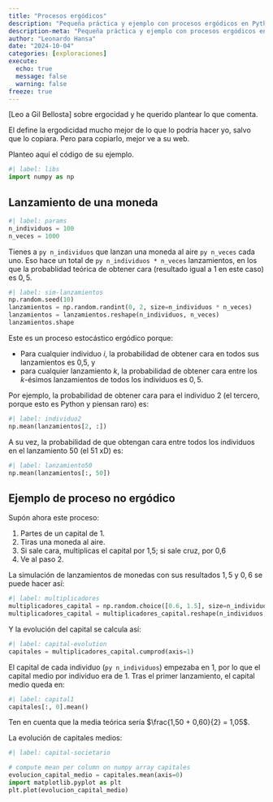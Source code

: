 ```yaml
---
title: "Procesos ergódicos"
description: "Pequeña práctica y ejemplo con procesos ergódicos en Python"
description-meta: "Pequeña práctica y ejemplo con procesos ergódicos en Python"
author: "Leonardo Hansa"
date: "2024-10-04"
categories: [exploraciones]
execute: 
  echo: true
  message: false
  warning: false
freeze: true
---
```


[Leo a Gil Bellosta] sobre ergocidad y he querido plantear lo que comenta. 

El define la ergodicidad mucho mejor de lo que lo podría hacer yo, salvo que lo copiara. Pero para copiarlo, mejor ve a su web. 

Planteo aquí el código de su ejemplo. 

```python
#| label: libs
import numpy as np
```

## Lanzamiento de una moneda

```python
#| label: params
n_individuos = 100
n_veces = 1000
```

Tienes a `py n_individuos` que lanzan una moneda al aire `py n_veces` cada uno. Eso hace un total de `py n_individuos * n_veces` lanzamientos, en los que la probablidad teórica de obtener cara (resultado igual a 1 en este caso) es $0,5$.

```python
#| label: sim-lanzamientos
np.random.seed(10)
lanzamientos = np.random.randint(0, 2, size=n_individuos * n_veces)
lanzamientos = lanzamientos.reshape(n_individuos, n_veces)
lanzamientos.shape
```

Este es un proceso estocástico ergódico porque: 

- Para cualquier individuo $i$, la probabilidad de obtener cara en todos sus lanzamientos es 0,5, y
- para cualquier lanzamiento $k$, la probabilidad de obtener cara entre los $k$-ésimos lanzamientos de todos los individuos es $0,5$.


Por ejemplo, la probabilidad de obtener cara para el individuo 2 (el tercero, porque esto es Python y piensan raro) es:

```python
#| label: individuo2
np.mean(lanzamientos[2, :])
```

A su vez, la probabilidad de que obtengan cara entre todos los individuos en el lanzamiento 50 (el 51 xD) es:


```python
#| label: lanzamiento50
np.mean(lanzamientos[:, 50])
```

## Ejemplo de proceso no ergódico

Supón ahora este proceso: 

1. Partes de un capital de 1. 
2. Tiras una moneda al aire. 
3. Si sale cara, multiplicas el capital por 1,5; si sale cruz, por 0,6
4. Ve al paso 2.


La simulación de lanzamientos de monedas con sus resultados $1,5$ y $0,6$ se puede hacer así:

```python
#| label: multiplicadores
multiplicadores_capital = np.random.choice([0.6, 1.5], size=n_individuos * n_veces)
multiplicadores_capital = multiplicadores_capital.reshape(n_individuos, n_veces)
```

Y la evolución del capital se calcula así:

```python
#| label: capital-evolution
capitales = multiplicadores_capital.cumprod(axis=1)
```

El capital de cada individuo (`py n_individuos`) empezaba en 1, por lo que el capital medio por individuo era de 1. Tras el primer lanzamiento, el capital medio queda en: 

```python
#| label: capital1
capitales[:, 0].mean()
```

Ten en cuenta que la media teórica sería $\frac{1,50 + 0,60}{2} = 1,05$.

La evolución de capitales medios: 

```python
#| label: capital-societario

# compute mean per column on numpy array capitales
evolucion_capital_medio = capitales.mean(axis=0)
import matplotlib.pyplot as plt
plt.plot(evolucion_capital_medio)
```





